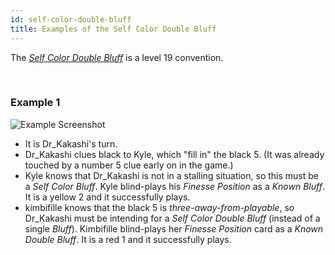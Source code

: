 ```yaml
---
id: self-color-double-bluff
title: Examples of the Self Color Double Bluff
---
```


The _[Self Color Double Bluff](/extras/special-bluffs.mdx#self-color-double-bluff-scdb)_ is a level 19 convention.

<br />

### Example 1

![Example Screenshot](/img/examples/self-color-double-bluff.png)

- It is Dr_Kakashi's turn.
- Dr_Kakashi clues black to Kyle, which "fill in" the black 5. (It was already touched by a number 5 clue early on in the game.)
- Kyle knows that Dr_Kakashi is not in a stalling situation, so this must be a _Self Color Bluff_. Kyle blind-plays his _Finesse Position_ as a _Known Bluff_. It is a yellow 2 and it successfully plays.
- kimbifille knows that the black 5 is _three-away-from-playable_, so Dr_Kakashi must be intending for a _Self Color Double Bluff_ (instead of a single _Bluff_). Kimbifille blind-plays her _Finesse Position_ card as a _Known Double Bluff_. It is a red 1 and it successfully plays.
